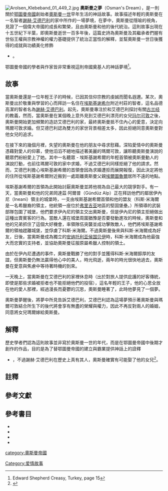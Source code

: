 [[File:Arolsen_Klebeband_01_449_2.jpg|thumb]]{{鄂圖曼帝國歷史}}
'''奧斯曼之夢'''（Osman's Dream），是一則關於[[鄂圖曼帝國|鄂圖曼帝國]]創始者[[奧斯曼一世|奧斯曼一世]]早年生活的神話故事。故事描述年輕的奧斯曼在一名智者[[謝赫·艾德巴利|謝赫·艾德巴利]]的家中所作的一場夢境，在夢中，奧斯曼從隱喻的視角，見證了一個偉大帝國的成長和繁榮，且由奧斯曼和他的後代統治。這則故事出現在十五世紀下半葉，即奧斯曼逝世一百多年後，這篇史詩為奧斯曼及其繼承者們握有世俗王權與宗教神權的權力基礎提供了統治正當性的解釋，並幫奧斯曼一世日後獲得的成就與功績美化修飾<ref>{{Cite book |last=Finkel |first=Caroline |title=Osman's Dream: The Story of the Ottoman Empire, 1300-1923 |year=2006 |url=https://archive.org/details/osmansdreamstory0000fink |page=[https://archive.org/details/osmansdreamstory0000fink/page/2 2] |quote=First communicated in this form in the later fifteenth century, a century and a half after Osman's death in about 1323, this dream became one of the most resilient founding myths of the empire. |publisher=Basic Books |isbn=978-0-465-02396-7}}
* {{Cite book |last=Kermeli |first=Eugenia  |editor-last=Ágoston |editor-first=Gábor |editor2=Bruce Masters |title=Encyclopedia of the Ottoman Empire |url=https://archive.org/details/encyclopediaotto00agos |chapter=Osman I |date=2009 |page=[https://archive.org/details/encyclopediaotto00agos/page/445 445] |quote=Apart from these chronicles, there are later sources that begin to establish Osman as a mythic figure. From the 16th century onward a number of dynastic myths are used by Ottoman and Western authors, endowing the founder of the dynasty with more exalted origins. Among these is recounted the famous “dream of Osman” which is supposed to have taken place while he was a guest in the house of a sheikh, Edebali. [...] This highly symbolic narrative should be understood, however, as an example of eschatological mythology required by the subsequent success of the Ottoman emirate to surround the founder of the dynasty with supernatural vision, providential success, and an illustrious genealogy. }}</ref>。

鄂圖曼帝國的學者與作家皆非常重視這則帝國奠基人的神話夢境<ref>Edward Shepherd Creasy, Turkey, page 15</ref>。

==故事==
當奧斯曼還是一位年輕王子的時候，已因其信仰宗教的虔誠而聞名遐邇。某次，奧斯曼出於敬重與學習的心而拜訪一名住在[[埃斯基谢希尔|埃斯基谢希尔]]附近村莊的智者，這名品德高潔的智者名為[[謝赫·艾德巴利|謝赫·艾德巴利]]。起先，奧斯曼專注於和艾德巴利探討有關[[古兰经|古兰经]]的教義，然而，當奧斯曼在某個晚上意外見到艾德巴利漂亮的女兒[[玛尔可敦|玛尔可敦]]之後，奧斯曼開始更加頻繁的造訪艾德巴利的家，最終奧斯曼抵不住內心的愛意，決定向瑪爾可敦求婚。但艾德巴利認為雙方的家世背景相差太多，因此拒絕同意奧斯曼對他女兒的追求。

在接下來的幾個月裡，失望的奧斯曼在他的朋友中尋求慰藉。深陷愛情中的奧斯曼憑藉對愛人的仰慕，使他滔滔不絕地描述著美麗的瑪爾可敦，讓聆聽奧斯曼演說的聽眾們紛紛愛上了她。其中一名聽眾 - 埃斯基謝希爾的年輕首領被奧斯曼動人的演說打動，也前往瑪爾可敦的家中求婚，不過艾德巴利同樣拒絕了他的請求。然而，艾德巴利擔心埃斯基謝希爾的首領會因為求婚遭拒而展開報復，因此決定將他的住所從埃斯基謝希爾附近搬到一處距離奧斯曼父親[[埃尔图鲁尔加齐|埃爾圖魯爾]]居所不遠的地點。

埃斯基謝希爾的首領為此開始討厭奧斯曼並將他視為自己最大的競爭對手。有一天，當奧斯曼和他的兄弟岡達茲·阿爾普（Gündüz Alp）正在拜訪他們的鄰居伊內尼（Ineani）領主的城堡時，一支由埃斯基謝希爾首領和他的盟友{{link-en|科斯·米海爾|Köse Mihal}}（科斯·米海爾是一名希臘裔的領主，他統領一座位於[[弗里吉亚|弗里吉亚]]地區的堅固堡壘。）所領導的武裝部隊包圍了城堡，他們要求伊內尼的領主交出奧斯曼，但是伊內尼的領主拒絕做出這種出賣賓客的行為。當敵人還在城堡周圍猶豫是否要發動進攻的時候，奧斯曼和他的兄弟抓住了這個大好機會，率領隊伍突襲並成功擊敗敵人，他們將埃斯基謝希爾的領袖趕離城堡，並俘虜了科斯·米海爾。不過奧斯曼後來與科斯·米海爾成為好友，日後，當奧斯曼成為獨立的[[安纳托利亚侯国|安纳托利亚侯国]][[贝伊|贝伊]]時，科斯·米海爾成為他最強大而忠實的支持者，並協助奧斯曼征服原屬希臘人控制的領土。

由於在伊內尼遭遇的事件，奧斯曼戰勝了他的對手並獲得科斯·米海爾醇厚的友誼，但奧斯曼仍無法贏得他心中的美人，時光飛逝，兩年的時光很快地過去，奧斯曼在愛意與焦慮中等待著時機的到來。

一天晚上，當奧斯曼在艾德巴利的家裡休息時（出於對旅人提供庇護的好客傳統，即使是那些求婚被拒者也不能拒絕他們的投宿），這名年輕的王子，他的心思全放在他的愛人那裡，經過漫長而憂鬱的沉思，奧斯曼睡著了，此時他夢見了一個夢。

{{Quotation|<poem>奧斯曼在夢中看到自己和主人逐漸相互靠近，他望見一輪圓月從艾德巴利的胸前冉冉升起{{efn|月亮即[[玛尔可敦|玛尔可敦]]的象徵}}，迎面沉入己身胸中直至消失。
在那之後，一棵美麗的樹木從他的肚臍中長出，大樹不斷地茁壯成長，直到成為一株壯麗的巨樹。
它的枝條和樹幹盤繞匯集成柔美的樹蔭，陰影籠罩了整個世界的地平線，樹蔭之下並有四座山嶺，奧斯曼認出它們分別是[[高加索山脉|高加索山脉]]、[[阿特拉斯山脈|阿特拉斯山脈]]、[[托魯斯山脈|托魯斯山脈]]與[[巴尔干山脉|巴尔干山脉]]。
這四座高山就彷如四根巨大的柱子，支撐著這棵神聖巨樹的穹頂，大地的中心即位處穹頂之下，從巨樹的樹根湧出四條河流，它們分別是[[底格里斯河|底格里斯河]]、[[幼发拉底河|幼发拉底河]]、[[多瑙河|多瑙河]]以及[[尼罗河|尼罗河]]。
奧斯曼看見河上熙來攘往的船隻，田地裡滿溢豐收的作物，山坡上覆蓋著綿延不絕的森林，林中豐腴的土壤內湧出泉水與小溪，甘泉在柏樹和玫瑰叢間潺潺流淌。
山谷中有座閃耀動人的宏偉城市，那兒有著圓頂和尖頂的建築，以及[[金字塔|金字塔]]與[[方尖碑|方尖碑]]，還有[[叫拜樓|叫拜樓]]和高塔，新月的月光映照在它們的頂峰上。
此時奧斯曼聽見長廊響起[[穆安津|宣禮員]]呼喚人們禮拜的聲響，喚拜聲與一千隻夜鶯甜美的鳴叫交織在一起，伴隨著無數色彩繽紛鸚鵡們的合音，所有會歌唱的鳥兒皆高聲歡唱。
突然間，鳥群飛快地從枝幹交錯的縫隙間以及屋簷下逃逸無蹤，樹上的葉子紛紛化作銳利的彎刀，一陣大風颳起，肆虐的狂風將劍葉吹向世界上每一座城市，尤其直指[[君士坦丁堡|君士坦丁堡]]。
坐落在兩片大海與兩塊大陸之間的君士坦丁堡，猶如位在兩顆藍寶石和兩顆祖母綠間的鑽石，君士坦丁堡將成為這枚戒指上最珍貴的寶石。
當奧斯曼正將這只坐擁寰宇的戒指戴到自己的手指上時，他醒了過來<ref>Edward Shepherd Creasy, Turkey, page14</ref>。
</poem>}}

奧斯曼夢醒後，將夢中所見告訴艾德巴利，艾德巴利認為這場夢預示著奧斯曼與瑪爾可敦結合所生下的後代將會享有無盡的榮耀與權力，因此不再反對兩人的婚姻，同意將女兒瑪爾嫁給奧斯曼。

==解釋==
歷史學者們認為這則故事並非寫於奧斯曼一世的年代，而是在鄂圖曼帝國中後期才創作的作品，目的是為了替鄂圖曼帝國的建立與霸業提供神話上的詮釋<ref>{{Cite book |last=Kermeli |first=Eugenia  |editor-last=Ágoston |editor-first=Gábor |editor2=Bruce Masters |title=Encyclopedia of the Ottoman Empire |url=https://archive.org/details/encyclopediaotto00agos |chapter=Osman I |date=2009 |page=[https://archive.org/details/encyclopediaotto00agos/page/445 445] |quote=Apart from these chronicles, there are later sources that begin to establish Osman as a mythic figure. From the 16th century onward a number of dynastic myths are used by Ottoman and Western authors, endowing the founder of the dynasty with more exalted origins. Among these is recounted the famous “dream of Osman” which is supposed to have taken place while he was a guest in the house of a sheikh, Edebali. [...] This highly symbolic narrative should be understood, however, as an example of eschatological mythology required by the subsequent success of the Ottoman emirate to surround the founder of the dynasty with supernatural vision, providential success, and an illustrious genealogy. }}
*{{Cite journal|last=Imber |first=Colin |title=The Ottoman Dynastic Myth |date=1987 |journal=Turcica |page=7-27 |volume=19 |quote=The attraction of Aşıkpasazade's story was not only that it furnished an episode proving that God had bestowed rulership on the Ottomans, but also that it provided, side by side with the physical descent from Oguz Khan, a spiritual descent. [...] Hence the physical union of Osman with a saint's daughter gave the dynasty a spiritual legitimacy and became, after the 1480s, an integral feature of dynastic mythology.}}</ref>，不過謝赫·艾德巴利在歷史上真有其人，奧斯曼確實有可能娶了他的女兒<ref>{{Cite book |last=Kafadar |first=Cemal |title=Between Two Worlds: The Construction of the Ottoman State |url=https://archive.org/details/betweentwoworlds0000kafa |date=1995 |page=[https://archive.org/details/betweentwoworlds0000kafa/page/128 128] }}</ref>。

==註釋==
{{notelist}}

==參考文獻==
{{reflist}}

==參考書目==
{{refbegin}}
* {{Cite book|last=Finkel |first=Caroline |title=Osman's Dream: The Story of the Ottoman Empire, 1300-1923 |url=https://archive.org/details/osmansdreamstory0000fink |publisher=Basic Books |date=2005 |isbn=978-0-465-02396-7}}
* {{Cite book |editor-last=Ágoston |editor-first=Gábor |editor2=Bruce Masters |title=Encyclopedia of the Ottoman Empire |place=New York |publisher=Facts on File |date=2009 |isbn=978-0-8160-6259-1 }}
* {{Cite journal|last=Imber |first=Colin |title=The Ottoman Dynastic Myth |date=1987 |journal=Turcica |pages=7–27 |volume=19}}
* {{Cite book|last=Kafadar |first=Cemal |title=Between Two Worlds: The Construction of the Ottoman State |url=https://archive.org/details/betweentwoworlds0000kafa |publisher=University of California Press |place=Berkeley |date=1995 |isbn=978-0-520-20600-7}}
{{refend}}

[[category:奧斯曼帝國|category:奧斯曼帝國]]
[[Category:爱情故事|Category:爱情故事]]